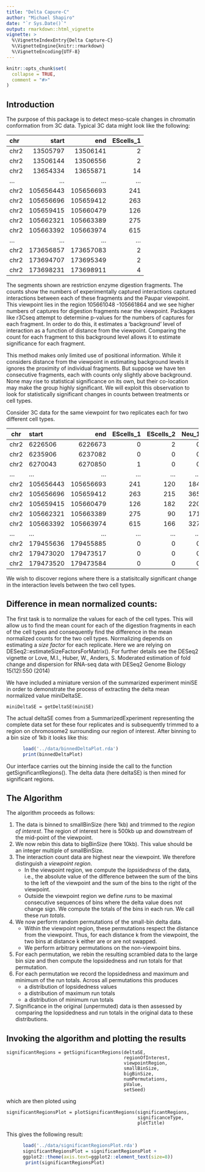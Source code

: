 ```yaml
---
title: "Delta Capure-C"
author: "Michael Shapiro"
date: "`r Sys.Date()`"
output: rmarkdown::html_vignette
vignette: >
  %\VignetteIndexEntry{Delta Capture-C}
  %\VignetteEngine{knitr::rmarkdown}
  %\VignetteEncoding{UTF-8}
---
```


```r
knitr::opts_chunk$set(
  collapse = TRUE,
  comment = "#>"
)
```

## Introduction

The purpose of this package is to detect meso-scale changes in
chromatin conformation from 3C data. Typical 3C data might look like
the following:


|chr  |     start|       end| EScells_1|
|:----|---------:|---------:|---------:|
|chr2 |  13505797|  13506141|         2|
|chr2 |  13506144|  13506556|         2|
|chr2 |  13654334|  13655871|        14|
| ... |   ...    |   ...    |    ...|
|chr2 | 105656443| 105656693|       241|
|chr2 | 105656696| 105659412|       263|
|chr2 | 105659415| 105660479|       126|
|chr2 | 105662321| 105663389|       275|
|chr2 | 105663392| 105663974|       615|
| ... |   ...    |   ...    |    ...|
|chr2 | 173656857| 173657083|         2|
|chr2 | 173694707| 173695349|         2|
|chr2 | 173698231| 173698911|         4|



The segments shown are restriction enzyme digestion fragments.  The
counts show the numbers of experimentally captured interactions
captured interactions between each of these fragments and the Paupar
viewpoint.  This viewpoint lies in the region 105661048 -105661864 and
we see higher numbers of captures for digestion fragments near the
viewpoint.  Packages like r3Cseq attempt to determine p-values for the
numbers of captures for each fragment.  In order to do this, it
estimates a 'background' level of interaction as a function of
distance from the viewpoint.  Comparing the count for each fragment to
this background level allows it to estimate significance for each
fragment.

This method makes only limited use of positional information.  While
it considers distance from the viewpoint in estimating background
levels it ignores the proximity of individual fragments. But suppose
we have ten consecutive fragments, each with counts only slightly
above background.  None may rise to statistical significance on its
own, but their co-location may make the group highly significant.  We
will exploit this observation to look for statistically significant
changes in counts between treatments or cell types.

Consider 3C data for the same viewpoint for two replicates each for two
different cell types.


 |chr  |     start|       end| EScells_1| EScells_2| Neu_1| Neu_2|
-|:----|---------:|---------:|---------:|---------:|-----:|-----:|
 |chr2 |   6226506|   6226673|         0|         2|     0|     0|
 |chr2 |   6235906|   6237082|         0|         0|     0|     1|
 |chr2 |   6270043|   6270850|         1|         0|     0|     0|
 | ... |   ...    |   ...    |    ...|   ...|   ...|   ...|
 |chr2 | 105656443| 105656693|       241|       120|   184|    82|
 |chr2 | 105656696| 105659412|       263|       215|   365|   225|
 |chr2 | 105659415| 105660479|       126|       182|   220|   160|
 |chr2 | 105662321| 105663389|       275|        90|   171|   133|
 |chr2 | 105663392| 105663974|       615|       166|   327|   301|
  | ... |   ...    |   ...    |    ...|   ...|   ...|   ...|
 |chr2 | 179455636| 179455885|         0|         0|     0|     1|
 |chr2 | 179473020| 179473517|         0|         0|     0|     3|
 |chr2 | 179473520| 179473584|         0|         0|     0|     3|

We wish to discover regions where there is a statisitcally significant
change in the interaction levels between the two cell types.

## Difference in mean normalized counts:

The first task is to normalize the values for each of the cell types.
This will allow us to find the mean count for each of the digestion
fragments in each of the cell types and consequently find the
difference in the mean normalized counts for the two cell types.
Normalizing depends on estimating a _size factor_ for each replicate.
Here we are relying on DESeq2::estimateSizeFactorsForMatrix().  For
further details see the DESeq2 vignette or Love, M.I., Huber, W.,
Anders, S. Moderated estimation of fold change and dispersion for
RNA-seq data with DESeq2 Genome Biology 15(12):550 (2014)


We have included a miniature version of the summarized experiment
miniSE in order to demonstrate the process of extracting the delta
mean normalized value miniDeltaSE.  

```
miniDeltaSE = getDeltaSE(miniSE)
```

The actual deltaSE comes from a SummarizedExperiment representing the
complete data set for these four replicates and is subsequently
trimmed to a region on chromosome2 surrounding our region of
interest. After binning to a bin size of 1kb it looks like this:

```r
      load('../data/binnedDeltaPlot.rda')
      print(binnedDeltaPlot)
```

Our interface carries out the binning inside the call to the function
getSignificantRegions().  The delta data (here deltaSE) is then mined
for significant regions.

## The Algorithm

The algorithm proceeds as follows:

1. The data is binned to smallBinSize (here 1kb) and trimmed to the
_region of interest_.  The region of interest here is 500kb up and
downstream of the mid-point of the viewpoint.
1. We now rebin this data to bigBinSize (here 10kb).  This value
should be an integer multiple of smallBinSize.
1. The interaction count data are highest near the viewpoint.  We
therefore distinguish a _viewpoint region_.
    * In the viewpoint region, we compute the _lopsidedness_ of the data,
         i.e., the absolute value of the difference between the sum of the bins
         to the left of the viewpoint and the sum of the bins to the right of
         the viewpoint.
    * Outside the viewpoint region we define _runs_ to be maximal
      consecutive sequences of bins where the delta value does not change
       sign.  We compute the totals of the bins in each run.  We call these
       _run totals_.
1. We now perform random permutations of the small-bin delta data.
    * Within the viewpoint region, these permutations respect the
      distance from the viewpoint.  Thus, for each distance k from the
      viewpoint, the two bins at distance k either are or are not swapped.
    * We perform arbitrary permutations on the non-viewpoint bins.
1. For each permutation, we rebin the resulting scrambled data to the
large bin size and then compute the lopsidedness and run totals for
that permutation.
1. For each permutation we record the lopsidedness and maximum and
minimum of the run totals.  Across all permutations this produces
    * a distribution of lopsidedness values
    * a distribution of maximum run totals
    * a distribution of minimum run totals
1. Significance in the original (unpermuted) data is then assessed by
comparing the lopsidedness and run totals in the original data to
these distributions.  

## Invoking the algorithm and plotting the results

```
significantRegions = getSignificantRegions(deltaSE,
                                           regionOfInterest,
                                           viewpointRegion,
                                           smallBinSize,
                                           bigBinSize,
                                           numPermutations,
                                           pValue,
                                           setSeed)
```
which are then ploted using
```
significantRegionsPlot = plotSignificantRegions(significantRegions,
                                                significanceType,
                                                plotTitle)
```
This gives the following result:

```r
      load('../data/significantRegionsPlot.rda')
      significantRegionsPlot = significantRegionsPlot +
      ggplot2::theme(axis.text=ggplot2::element_text(size=8))
       print(significantRegionsPlot)
```



